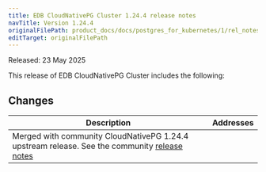 ```yaml
---
title: EDB CloudNativePG Cluster 1.24.4 release notes
navTitle: Version 1.24.4
originalFilePath: product_docs/docs/postgres_for_kubernetes/1/rel_notes/src/1.24.4_rel_notes.yml
editTarget: originalFilePath
---
```


Released: 23 May 2025

This release of EDB CloudNativePG Cluster includes the following:

## Changes

<table class="table w-100"><thead><tr><th>Description</th><th width="10%">Addresses</th></tr></thead><tbody>
<tr><td>Merged with community CloudNativePG 1.24.4 upstream release. 
See the community <a href="https://cloudnative-pg.io/documentation/1.24/release_notes/v1.24/">release notes</a>
</td><td></td></tr>
</tbody></table>


